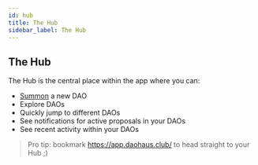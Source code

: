 ```yaml
---
id: hub
title: The Hub
sidebar_label: The Hub
---
```


## The Hub

The Hub is the central place within the app where you can:

- [Summon](/docs/users/summon) a new DAO
- Explore DAOs
- Quickly jump to different DAOs
- See notifications for active proposals in your DAOs
- See recent activity within your DAOs

> Pro tip: bookmark https://app.daohaus.club/ to head straight to your Hub ;)
